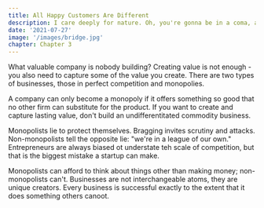 ```yaml
---
title: All Happy Customers Are Different 
description: I care deeply for nature. Oh, you're gonna be in a coma, all right. He'll want to use your yacht, and I don't want this thing smelling like fish. Get me a vodka rocks. And a piece of toast. No! I was ashamed to be SEEN with you. I like being with you.
date: '2021-07-27'
image: '/images/bridge.jpg'
chapter: Chapter 3
---
```


What valuable company is nobody building? Creating value is not enough - you also need to capture some of the value you create. There are two types of businesses, those in perfect competition and monopolies. 

A company can only become a monopoly if it offers something so good that no other firm can substitute for the product. If you want to create and capture lasting value, don't build an undifferentitated commodity business. 

Monopolists lie to protect themselves. Bragging invites scrutiny and attacks. Non-monopolists tell the opposite lie: "we're in a league of our own." Entrepreneurs are always biased ot understate teh scale of competition, but that is the biggest mistake a startup can make. 

Monopolists can afford to think about things other than making money; non-monopolists can't. Businesses are not interchangeable atoms, they are unique creators. Every business is successful exactly to the extent that it does something others canoot. 